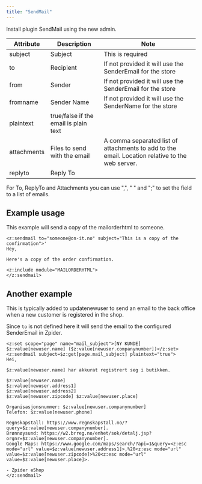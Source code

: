 ```yaml
---
title: "SendMail"
---
```


Install plugin SendMail using the new admin.

| Attribute  | Description | Note |
| - | - | - |
| subject | Subject | This is required |
| to | Recipient | If not provided it will use the SenderEmail for the store |
| from | Sender | If not provided it will use the SenderEmail for the store |
| fromname | Sender Name | If not provided it will use the SenderName for the store |
| plaintext | true/false if the email is plain text |  |
| attachments | Files to send with the email | A comma separated list of attachments to add to the email. Location relative to the web server. |
| replyto | Reply To |  |

For To, ReplyTo and Attachments you can use ",", " " and ";" to set the field to a list of emails.

## Example usage

This example will send a copy of the mailorderhtml to someone.

```
<z:sendmail to="someone@on-it.no" subject="This is a copy of the confirmation">'
Hey,

Here's a copy of the order confirmation.

<z:include module="MAILORDERHTML">
</z:sendmail>
```

## Another example

This is typically added to updatenewuser to send an email to the back office when a new customer is registered in the shop.

Since `to` is not defined here it will send the email to the configured SenderEmail in Zpider.

```
<z:set scope="page" name="mail_subject">[NY KUNDE] $z:value[newuser.name] ($z:value[newuser.companynumber])</z:set>
<z:sendmail subject=$z:get[page.mail_subject] plaintext="true">
Hei,

$z:value[newuser.name] har akkurat registrert seg i butikken.

$z:value[newuser.name]
$z:value[newuser.address1]
$z:value[newuser.address2]
$z:value[newuser.zipcode] $z:value[newuser.place]

Organisasjonsnummer: $z:value[newuser.companynumber]
Telefon: $z:value[newuser.phone]

Regnskapstall: https://www.regnskapstall.no/?query=$z:value[newuser.companynumber].
Brønnøysund: https://w2.brreg.no/enhet/sok/detalj.jsp?orgnr=$z:value[newuser.companynumber].
Google Maps: https://www.google.com/maps/search/?api=1&query=<z:esc mode="url" value=$z:value[newuser.address1]>,%20<z:esc mode="url" value=$z:value[newuser.zipcode]>%20<z:esc mode="url" value=$z:value[newuser.place]>.

- Zpider eShop
</z:sendmail>
```